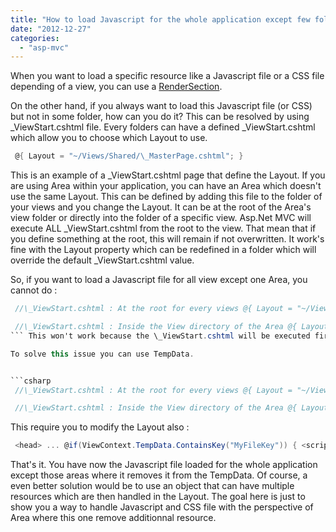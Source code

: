 ```yaml
---
title: "How to load Javascript for the whole application except few folders or area?"
date: "2012-12-27"
categories: 
  - "asp-mvc"
---
```


When you want to load a specific resource like a Javascript file or a CSS file depending of a view, you can use a [RenderSection](http://patrickdesjardins.com/blog/how-to-add-javascript-and-css-dynamically-to-your-view-with-asp-net-mvc4).

On the other hand, if you always want to load this Javascript file (or CSS) but not in some folder, how can you do it? This can be resolved by using \_ViewStart.cshtml file. Every folders can have a defined \_ViewStart.cshtml which allow you to choose which Layout to use.


```csharp
 @{ Layout = "~/Views/Shared/\_MasterPage.cshtml"; } 
```

This is an example of a \_ViewStart.cshtml page that define the Layout. If you are using Area within your application, you can have an Area which doesn't use the same Layout. This can be defined by adding this file to the folder of your views and you change the Layout. It can be at the root of the Area's view folder or directly into the folder of a specific view. Asp.Net MVC will execute ALL \_ViewStart.cshtml from the root to the view. That mean that if you define something at the root, this will remain if not overwritten. It work's fine with the Layout property which can be redefined in a folder which will override the default \_ViewStart.cshtml value.

So, if you want to load a Javascript file for all view except one Area, you cannot do :


```csharp
 //\_ViewStart.cshtml : At the root for every views @{ Layout = "~/Views/Shared/\_Layout.cshtml"; <script src="@Url.Content("~/Scripts/myFile.js")" type="text/javascript" > </script> } 
``` 
```csharp
 //\_ViewStart.cshtml : Inside the View directory of the Area @{ Layout = "~/Views/Shared/\_Layout.cshtml"; } 
``` This won't work because the \_ViewStart.cshtml will be executed first and add the script.

To solve this issue you can use TempData.


```csharp
 //\_ViewStart.cshtml : At the root for every views @{ Layout = "~/Views/Shared/\_Layout.cshtml"; ViewContext.TempData.Add("MyFileKey", @Url.Content("~/Scripts/MyFile.js")); } 
``` 
```csharp
 //\_ViewStart.cshtml : Inside the View directory of the Area @{ Layout = "~/Views/Shared/\_Layout.cshtml"; ViewContext.TempData.Remove("MyFileKey"); } 
```

This require you to modify the Layout also : 
```csharp
 <head> ... @if(ViewContext.TempData.ContainsKey("MyFileKey")) { <script src="@ViewContext.TempData["MyFileKey"]" type="text/javascript" > </script> } ... </head> 
```

That's it. You have now the Javascript file loaded for the whole application except those areas where it removes it from the TempData. Of course, a even better solution would be to use an object that can have multiple resources which are then handled in the Layout. The goal here is just to show you a way to handle Javascript and CSS file with the perspective of Area where this one remove additionnal resource.
